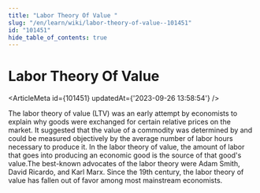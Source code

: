 ```yaml
---
title: "Labor Theory Of Value "
slug: "/en/learn/wiki/labor-theory-of-value--101451"
id: "101451"
hide_table_of_contents: true
---
```



# Labor Theory Of Value 

<ArticleMeta id={101451} updatedAt={'2023-09-26 13:58:54'} />
<div className='border-solid border-b border-t-0 my-4 border-[var(--ifm-color-gray-300)]' />

The labor theory of value (LTV) was an early attempt by economists to explain why goods were exchanged for certain relative prices on the market. It suggested that the value of a commodity was determined by and could be measured objectively by the average number of labor hours necessary to produce it. In the labor theory of value, the amount of labor that goes into producing an economic good is the source of that good's value.The best-known advocates of the labor theory were Adam Smith, David Ricardo, and Karl Marx. Since the 19th century, the labor theory of value has fallen out of favor among most mainstream economists.
